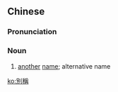 {{also|別称|别称}}
==Chinese==
{{zh-forms|s=别称}}

===Pronunciation===
{{zh-pron
|m=biéchēng
|c=bit6 cing1
|cat=n
}}

===Noun===
{{zh-noun}}

# [[another]] [[name]]; alternative name
#: {{zh-x|^貴州 的 別稱 是 ^黔。|'''Another name''' for Guizhou is Qian.}}

[[ko:別稱]]
